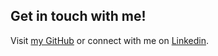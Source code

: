 ## Get in touch with me!

Visit [my GitHub](https://github.com/dijiango) or connect with me on [Linkedin](https://www.linkedin.com/in/dijiang0/).
